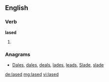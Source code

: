==English==

===Verb===
'''lased'''

# {{past of|[[lase]]}}

===Anagrams===
* [[Dales#English|Dales]], [[dales#English|dales]], [[deals#English|deals]], [[lades#English|lades]], [[leads#English|leads]], [[Slade#English|Slade]], [[slade#English|slade]]

[[de:lased]]
[[mg:lased]]
[[vi:lased]]